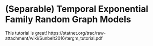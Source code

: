 # (Separable) Temporal Exponential Family Random Graph Models

This tutorial is great! https://statnet.org/trac/raw-attachment/wiki/Sunbelt2016/tergm_tutorial.pdf
